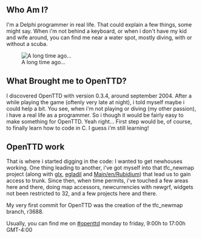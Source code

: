 {{en/Infobox Developer|
realname=Jean-Francois Claeys|
birthyear=1964|
codingspec=The French Connection/Map Array|
currentstat=Active|
website=www.belugasmasques.org|
}}

== Who Am I? ==
I'm a Delphi programmer in real life.  That could explain a few things, some might say.  When i'm not behind a keyboard, or when i don't have my kid and wife around, you can find me near a water spot, mostly diving, with or without a scuba.

[[File:en/Smallbelugas on stage.jpeg|frame|center|A long time ago...]]

== What Brought me to OpenTTD? ==
I discovered OpenTTD with version 0.3.4, around september 2004.  After a while playing the game (oftenly very late at night), i told myself maybe i could help a bit. You see, when i'm not playing or diving (my other passion), i have a real life as a programmer.  So i though it would be fairly easy to make something for OpenTTD.  Yeah right...  First step would be, of course, to finally learn how to code in C.  I guess i'm still learning!

== OpenTTD work ==
That is where i started digging in the code: I wanted to get newhouses working. One thing leading to another, i've got myself into that tfc_newmap project (along with [[Main/en/Glx|glx]], [[Main/en/Egladil|egladil]] and [[Main/en/Rubidium]]) that lead us to gain access to trunk.  Since then, when time permits, i've touched a few areas here and there, doing map accessors, newcurrencies with newgrf, widgets not been restricted to 32, and a few projects here and there.

My very first commit for OpenTTD was the creation of the tfc_newmap branch, r3688.

Usually, you can find me on [irc://irc.oftc.net/openttd #openttd] monday to friday, 9:00h to 17:00h GMT-4:00